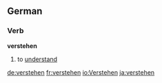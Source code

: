 ==German==

===Verb===
'''verstehen'''
#to [[understand]]

[[de:verstehen]]
[[fr:verstehen]]
[[io:Verstehen]]
[[ja:verstehen]]